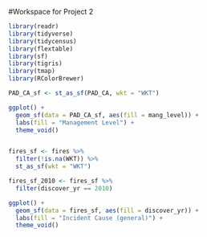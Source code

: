 
#Workspace for Project 2

```r
library(readr)
library(tidyverse)
library(tidycensus)
library(flextable)
library(sf)
library(tigris)
library(tmap)
library(RColorBrewer)
```


```r
PAD_CA_sf <- st_as_sf(PAD_CA, wkt = "WKT")

ggplot() +
  geom_sf(data = PAD_CA_sf, aes(fill = mang_level)) +
  labs(fill = "Management Level") +
  theme_void()


fires_sf <- fires %>%
  filter(!is.na(WKT)) %>%
  st_as_sf(wkt = "WKT")

fires_sf_2010 <- fires_sf %>% 
  filter(discover_yr == 2010)

ggplot() +
  geom_sf(data = fires_sf, aes(fill = discover_yr)) +
  labs(fill = "Incident Cause (general)") +
  theme_void()
```
